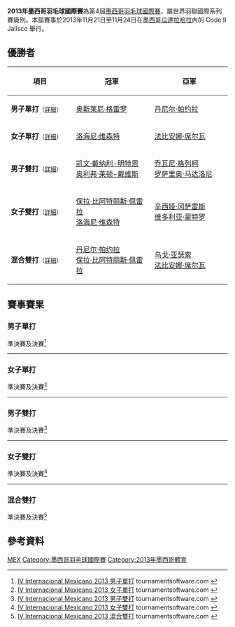 {{noteTA|G1=Badminton}}
{{infobox badminton event
|name           = 2013年墨西哥羽毛球國際賽
|image          = 
|size           = 
|caption        =
|dates          = 2013年11月21日－11月24日
|number_edition = 第4屆
|level          = 4B
|prize_money    = 
|location       = {{MEX}}[[瓜達拉哈拉|瓜達拉哈拉]]
|venue          = Code II Jalisco
|previous       = 2011年墨西哥羽毛球國際賽 
|next           = 2014年墨西哥羽毛球國際賽
}}
'''2013年墨西哥羽毛球國際賽'''為第4屆[[墨西哥羽毛球國際賽|墨西哥羽毛球國際賽]]，屬世界羽聯國際系列賽級別。本屆賽事於2013年11月21日至11月24日在[[墨西哥|墨西哥]][[瓜達拉哈拉|瓜達拉哈拉]]內的 Code II Jalisco 舉行。

== 優勝者 ==
{| class=wikitable style="font-size:small"
!width="200"|項目
!width="250"|冠軍
!width="250"|亞軍
|-
|'''男子單打'''<small>（[[#男子單打|詳細]]）</small>
|{{flagicon|CUB}} [[奥斯莱尼·格雷罗|奥斯莱尼·格雷罗]]
|{{flagicon|BRA}} [[丹尼尔·帕约拉|丹尼尔·帕约拉]]
|-
|'''女子單打'''<small>（[[#女子單打|詳細]]）</small>
|{{flagicon|BRA}} [[洛海尼·维森特|洛海尼·维森特]]
|{{flagicon|BRA}} [[法比安娜·席尔瓦|法比安娜·席尔瓦]]
|-
|'''男子雙打'''<small>（[[#男子雙打|詳細]]）</small>
|{{flagicon|NZL}} [[凯文·戴纳利-明特恩|凯文·戴纳利-明特恩]]<br/>{{flagicon|NZL}} [[奥利弗·莱顿-戴维斯|奥利弗·莱顿-戴维斯]]
|{{flagicon|ITA}} [[乔瓦尼·格列柯|乔瓦尼·格列柯]]<br/>{{flagicon|ITA}} [[罗萨里奥·马达洛尼|罗萨里奥·马达洛尼]]
|-
|'''女子雙打'''<small>（[[#女子雙打|詳細]]）</small>
|{{flagicon|BRA}} [[保拉·比阿特丽斯·佩雷拉|保拉·比阿特丽斯·佩雷拉]]<br/>{{flagicon|BRA}} [[洛海尼·维森特|洛海尼·维森特]]
|{{flagicon|MEX}} [[辛西娅·冈萨雷斯|辛西娅·冈萨雷斯]]<br/>{{flagicon|MEX}} [[维多利亚·蒙特罗|维多利亚·蒙特罗]]
|-
|'''混合雙打'''<small>（[[#混合雙打|詳細]]）</small>
|{{flagicon|BRA}} [[丹尼尔·帕约拉|丹尼尔·帕约拉]]<br/>{{flagicon|BRA}} [[保拉·比阿特丽斯·佩雷拉|保拉·比阿特丽斯·佩雷拉]]
|{{flagicon|BRA}} [[乌戈·亚瑟索|乌戈·亚瑟索]]<br/>{{flagicon|BRA}} [[法比安娜·席尔瓦|法比安娜·席尔瓦]]
|}

== 賽事賽果 ==
=== 男子單打 ===
;準決賽及決賽<ref name="MS">[https://bwf.tournamentsoftware.com/sport/draw.aspx?id=7FF7E4C0-51AA-4850-A8F9-622C9395017F&draw=1 IV Internacional Mexicano 2013 男子單打] {{Wayback|url=https://bwf.tournamentsoftware.com/sport/draw.aspx?id=7FF7E4C0-51AA-4850-A8F9-622C9395017F&draw=1 |date=20200904021454 }} tournamentsoftware.com {{en}}</ref>
{{4TeamBracket-Tennis3-v2
| team-width=200
| RD1-seed1=1
| RD1-team1='''{{flagicon|CUB}} [[奥斯莱尼·格雷罗|奥斯莱尼·格雷罗]]
| RD1-score1-1='''21
| RD1-score1-2='''21
| RD1-score1-3=
| RD1-seed2=3
| RD1-team2={{flagicon|USA}} [[比约恩·赛根|比约恩·赛根]]
| RD1-score2-1=11
| RD1-score2-2=18
| RD1-score2-3=

| RD1-seed3=
| RD1-team3='''{{flagicon|BRA}} [[丹尼尔·帕约拉|丹尼尔·帕约拉]]
| RD1-score3-1='''21
| RD1-score3-2='''21
| RD1-score3-3=
| RD1-seed4=2
| RD1-team4={{flagicon|USA}} [[舒之顥|舒之顥]]
| RD1-score4-1=3
| RD1-score4-2=17
| RD1-score4-3=

| RD2-seed1=1
| RD2-team1='''{{flagicon|CUB}} [[奥斯莱尼·格雷罗|奥斯莱尼·格雷罗]]
| RD2-score1-1='''21
| RD2-score1-2='''21
| RD2-score1-3=
| RD2-seed2=
| RD2-team2={{flagicon|BRA}} [[丹尼尔·帕约拉|丹尼尔·帕约拉]]
| RD2-score2-1=16
| RD2-score2-2=17
| RD2-score2-3=
}}
----

=== 女子單打 ===
;準決賽及決賽<ref name="WS">[https://bwf.tournamentsoftware.com/sport/draw.aspx?id=7FF7E4C0-51AA-4850-A8F9-622C9395017F&draw=2 IV Internacional Mexicano 2013 女子單打] {{Webarchive|url=https://archive.is/20160823080706/https://bwf.tournamentsoftware.com/sport/draw.aspx?id=7FF7E4C0-51AA-4850-A8F9-622C9395017F&draw=2 |date=2016-08-23 }} tournamentsoftware.com {{en}}</ref>
{{4TeamBracket-Tennis3-v2
| team-width=200
| RD1-seed1=1
| RD1-team1='''{{flagicon|BRA}} [[洛海尼·维森特|洛海尼·维森特]]
| RD1-score1-1='''21
| RD1-score1-2='''21
| RD1-score1-3=
| RD1-seed2=3
| RD1-team2={{flagicon|MEX}} [[辛西娅·冈萨雷斯|辛西娅·冈萨雷斯]]
| RD1-score2-1=12
| RD1-score2-2=17
| RD1-score2-3=

| RD1-seed3=
| RD1-team3={{flagicon|MEX}} [[哈拉玛拉·盖坦|哈拉玛拉·盖坦]]
| RD1-score3-1=13
| RD1-score3-2=16
| RD1-score3-3=
| RD1-seed4=2
| RD1-team4='''{{flagicon|BRA}} [[法比安娜·席尔瓦|法比安娜·席尔瓦]]
| RD1-score4-1='''21
| RD1-score4-2='''21
| RD1-score4-3=

| RD2-seed1=1
| RD2-team1='''{{flagicon|BRA}} [[洛海尼·维森特|洛海尼·维森特]]
| RD2-score1-1=18
| RD2-score1-2='''21
| RD2-score1-3='''21
| RD2-seed2=2
| RD2-team2={{flagicon|BRA}} [[法比安娜·席尔瓦|法比安娜·席尔瓦]]
| RD2-score2-1='''21
| RD2-score2-2=17
| RD2-score2-3=12
}}
----

=== 男子雙打 ===
;準決賽及決賽<ref name="MD">[https://bwf.tournamentsoftware.com/sport/draw.aspx?id=7FF7E4C0-51AA-4850-A8F9-622C9395017F&draw=3 IV Internacional Mexicano 2013 男子雙打] {{Wayback|url=https://bwf.tournamentsoftware.com/sport/draw.aspx?id=7FF7E4C0-51AA-4850-A8F9-622C9395017F&draw=3 |date=20200904021437 }} tournamentsoftware.com {{en}}</ref>
{{4TeamBracket-Tennis3-v2
| team-width=200
| RD1-seed1=1
| RD1-team1='''{{nowrap|{{flagicon|NZL}} [[凯文·戴纳利-明特恩|凯文·戴纳利-明特恩]]<br/> {{flagicon|NZL}} [[奥利弗·莱顿-戴维斯|奥利弗·莱顿-戴维斯]]}}
| RD1-score1-1='''21
| RD1-score1-2=15
| RD1-score1-3='''21
| RD1-seed2=
| RD1-team2={{flagicon|MEX}} [[安德烈斯·洛佩斯|安德烈斯·洛佩斯]]<br/> {{flagicon|MEX}} [[利诺·穆尼奥斯|利诺·穆尼奥斯]]
| RD1-score2-1=19
| RD1-score2-2='''21
| RD1-score2-3=18

| RD1-seed3=
| RD1-team3='''{{flagicon|ITA}} [[乔瓦尼·格列柯|乔瓦尼·格列柯]]<br/> {{flagicon|ITA}} [[罗萨里奥·马达洛尼|罗萨里奥·马达洛尼]]
| RD1-score3-1='''21
| RD1-score3-2='''22
| RD1-score3-3=
| RD1-seed4=
| RD1-team4={{flagicon|MEX}} [[约布·卡斯蒂略|约布·卡斯蒂略]]<br/> {{flagicon|MEX}} [[Antonio_Ocegueda|Antonio Ocegueda]]
| RD1-score4-1=15
| RD1-score4-2=20
| RD1-score4-3=

| RD2-seed1=1
| RD2-team1='''{{nowrap|{{flagicon|NZL}} [[凯文·戴纳利-明特恩|凯文·戴纳利-明特恩]]<br/> {{flagicon|NZL}} [[奥利弗·莱顿-戴维斯|奥利弗·莱顿-戴维斯]]}}
| RD2-score1-1=17
| RD2-score1-2='''21
| RD2-score1-3='''21
| RD2-seed2=
| RD2-team2={{flagicon|ITA}} [[乔瓦尼·格列柯|乔瓦尼·格列柯]]<br/> {{flagicon|ITA}} [[罗萨里奥·马达洛尼|罗萨里奥·马达洛尼]]
| RD2-score2-1='''21
| RD2-score2-2=12
| RD2-score2-3=6
}}
----

=== 女子雙打 ===
;準決賽及決賽<ref name="WD">[https://bwf.tournamentsoftware.com/sport/draw.aspx?id=7FF7E4C0-51AA-4850-A8F9-622C9395017F&draw=4 IV Internacional Mexicano 2013 女子雙打] {{Webarchive|url=https://archive.is/20160823080704/https://bwf.tournamentsoftware.com/sport/draw.aspx?id=7FF7E4C0-51AA-4850-A8F9-622C9395017F&draw=4 |date=2016-08-23 }} tournamentsoftware.com {{en}}</ref>
{{4TeamBracket-Tennis3-v2
| team-width=200
| RD1-seed1=1
| RD1-team1='''{{nowrap|{{flagicon|BRA}} [[保拉·比阿特丽斯·佩雷拉|保拉·比阿特丽斯·佩雷拉]]<br/> {{flagicon|BRA}} [[洛海尼·维森特|洛海尼·维森特]]}}
| RD1-score1-1='''21
| RD1-score1-2='''21
| RD1-score1-3=
| RD1-seed2=
| RD1-team2={{flagicon|MEX}} [[哈拉玛拉·盖坦|哈拉玛拉·盖坦]]<br/> {{flagicon|MEX}} [[塞布丽娜·索利斯|塞布丽娜·索利斯]]
| RD1-score2-1=17
| RD1-score2-2=14
| RD1-score2-3=

| RD1-seed3=
| RD1-team3={{nowrap|{{flagicon|MEX}} [[Andrea_Janitzitzi_Garcia|Andrea Janitzitzi Garcia]]<br/> {{flagicon|MEX}} [[Dafne_Hernandez|Dafne Hernandez]]}}
| RD1-score3-1=5
| RD1-score3-2=11
| RD1-score3-3=
| RD1-seed4=
| RD1-team4='''{{flagicon|MEX}} [[辛西娅·冈萨雷斯|辛西娅·冈萨雷斯]]<br/> {{flagicon|MEX}} [[维多利亚·蒙特罗|维多利亚·蒙特罗]]
| RD1-score4-1='''21
| RD1-score4-2='''21
| RD1-score4-3=

| RD2-seed1=1
| RD2-team1='''{{nowrap|{{flagicon|BRA}} [[保拉·比阿特丽斯·佩雷拉|保拉·比阿特丽斯·佩雷拉]]<br/> {{flagicon|BRA}} [[洛海尼·维森特|洛海尼·维森特]]}}
| RD2-score1-1='''21
| RD2-score1-2=17
| RD2-score1-3='''21
| RD2-seed2=
| RD2-team2={{flagicon|MEX}} [[辛西娅·冈萨雷斯|辛西娅·冈萨雷斯]]<br/> {{flagicon|MEX}} [[维多利亚·蒙特罗|维多利亚·蒙特罗]]
| RD2-score2-1=18
| RD2-score2-2='''21
| RD2-score2-3=11
}}
----

=== 混合雙打 ===
;準決賽及決賽<ref name="XD">[https://bwf.tournamentsoftware.com/sport/draw.aspx?id=7FF7E4C0-51AA-4850-A8F9-622C9395017F&draw=5 IV Internacional Mexicano 2013 混合雙打] {{Webarchive|url=https://archive.is/20160823080706/https://bwf.tournamentsoftware.com/sport/draw.aspx?id=7FF7E4C0-51AA-4850-A8F9-622C9395017F&draw=5 |date=2016-08-23 }} tournamentsoftware.com {{en}}</ref>
{{4TeamBracket-Tennis3-v2
| team-width=200
| RD1-seed1=
| RD1-team1={{flagicon|BRA}} [[亚历克斯·汤|亚历克斯·汤]]<br/> {{flagicon|BRA}} [[洛海尼·维森特|洛海尼·维森特]]
| RD1-score1-1='''21
| RD1-score1-2=15
| RD1-score1-3=16
| RD1-seed2=
| RD1-team2='''{{nowrap|{{flagicon|BRA}} [[丹尼尔·帕约拉|丹尼尔·帕约拉]]<br/> {{flagicon|BRA}} [[保拉·比阿特丽斯·佩雷拉|保拉·比阿特丽斯·佩雷拉]]}}
| RD1-score2-1=6
| RD1-score2-2='''21
| RD1-score2-3='''21

| RD1-seed3=
| RD1-team3={{flagicon|MEX}} [[Antonio_Ocegueda|Antonio Ocegueda]]<br/> {{flagicon|MEX}} [[哈拉玛拉·盖坦|哈拉玛拉·盖坦]]
| RD1-score3-1=7
| RD1-score3-2=13
| RD1-score3-3=
| RD1-seed4=2
| RD1-team4='''{{flagicon|BRA}} [[乌戈·亚瑟索|乌戈·亚瑟索]]<br/> {{flagicon|BRA}} [[法比安娜·席尔瓦|法比安娜·席尔瓦]]
| RD1-score4-1='''21
| RD1-score4-2='''21
| RD1-score4-3=

| RD2-seed1=
| RD2-team1='''{{nowrap|{{flagicon|BRA}} [[丹尼尔·帕约拉|丹尼尔·帕约拉]]<br/> {{flagicon|BRA}} [[保拉·比阿特丽斯·佩雷拉|保拉·比阿特丽斯·佩雷拉]]}}
| RD2-score1-1=13
| RD2-score1-2='''21
| RD2-score1-3='''21
| RD2-seed2=2
| RD2-team2={{flagicon|BRA}} [[乌戈·亚瑟索|乌戈·亚瑟索]]<br/> {{flagicon|BRA}} [[法比安娜·席尔瓦|法比安娜·席尔瓦]]
| RD2-score2-1='''21
| RD2-score2-2=13
| RD2-score2-3=19
}}

== 參考資料 ==
{{Reflist}}

[[Category:2013年世界羽聯國際系列賽|MEX]]
[[Category:墨西哥羽毛球國際賽|Category:墨西哥羽毛球國際賽]]
[[Category:2013年墨西哥體育|Category:2013年墨西哥體育]]